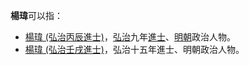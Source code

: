 
'''楊瑋'''可以指：
* [[楊瑋_(弘治丙辰進士)|楊瑋 (弘治丙辰進士)]]，[[弘治|弘治]]九年[[進士|進士]]、[[明朝|明朝]]政治人物。
* [[楊瑋_(弘治壬戌進士)|楊瑋 (弘治壬戌進士)]]，弘治十五年進士、明朝政治人物。
{{disambig}}